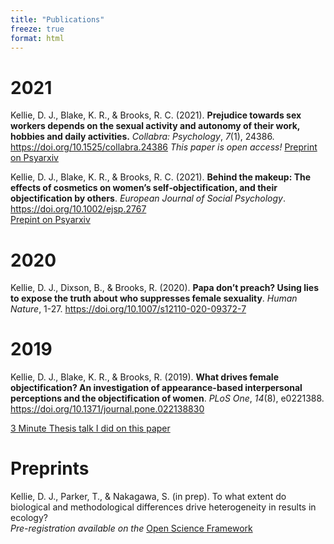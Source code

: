 ```yaml
---
title: "Publications"
freeze: true
format: html
---
```


# 2021

Kellie, D. J., Blake, K. R., & Brooks, R. C. (2021). **Prejudice towards sex workers depends on the sexual activity and autonomy of their work, hobbies and daily activities.** *Collabra: Psychology*, *7*(1), 24386.  [https://doi.org/10.1525/collabra.24386](https://doi.org/10.1525/collabra.24386) 
*This paper is open access!*
[Preprint on Psyarxiv](https://doi.org/10.31234/osf.io/zu8q5)

Kellie, D. J., Blake, K. R., & Brooks, R. C. (2021). **Behind the makeup: The effects of cosmetics on women's self‐objectification, and their objectification by others**. *European Journal of Social Psychology*. [https://doi.org/10.1002/ejsp.2767](https://doi.org/10.1002/ejsp.2767)  
[Prepint on Psyarxiv](https://psyarxiv.com/6uy7z)

# 2020

Kellie, D. J., Dixson, B., & Brooks, R. (2020). **Papa don’t preach? Using lies to expose the truth about who suppresses female sexuality**. *Human Nature*, 1-27. [https://doi.org/10.1007/s12110-020-09372-7](https://doi.org/10.1007/s12110-020-09372-7)

# 2019

Kellie, D. J., Blake, K. R., & Brooks, R. (2019). **What drives female objectification? An investigation of appearance-based interpersonal perceptions and the objectification of women**. *PLoS One*, *14*(8), e0221388. [https://doi.org/10.1371/journal.pone.022138830](https://doi.org/10.1371/journal.pone.022138830)  
  
[3 Minute Thesis talk I did on this paper](https://www.youtube.com/watch?v=2f6GijzMCSU)

# Preprints

Kellie, D. J., Parker, T., & Nakagawa, S. (in prep). To what extent do biological and methodological differences drive heterogeneity in results in ecology?  
*Pre-registration available on the* [Open Science Framework](https://osf.io/n36sx/?view_only=39ab7cd386ba49b0b723fd09fefe3b5d)

